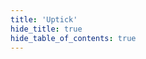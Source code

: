 ```yaml
---
title: 'Uptick'
hide_title: true
hide_table_of_contents: true
---
```



<ChainLayout>
  <ChainHero
    name="Uptick"
    iconUrl="img/"
    scope="mainnet"
    chainId="uptick_117-1"
    nodeVersion="v0.2.19"
    token=""
    stakeUrl=""
    restakeUrl=""
    websiteUrl="https://www.uptickproject.com/"
    githubUrl="https://github.com/UptickNetwork"
    xUrl="https://twitter.com/Uptickproject"
    discordUrl="https://discord.com/invite/teqX78VZUV"
  />

<ProductLinks explorerUrl="" appUrl="" appImageUrl="img/products/" />

<ToolsGrid chainName="uptick" />

</ChainLayout>
